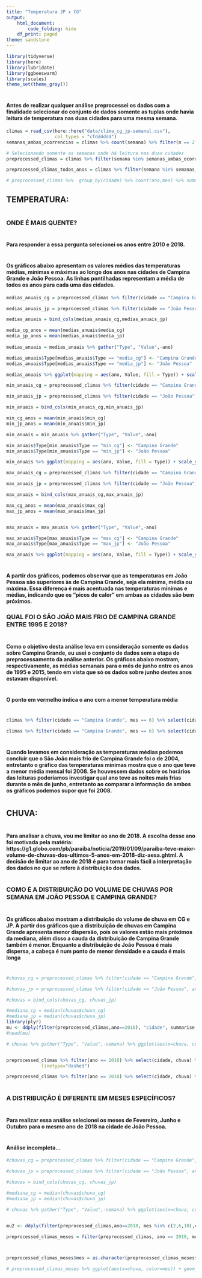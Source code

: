 ```yaml
---
title: "Temperatura JP x CG"
output:
    html_document:
        code_folding: hide
    df_print: paged
theme: sandstone
---
```


```r
library(tidyverse)
library(here)
library(lubridate)
library(ggbeeswarm)
library(scales)
theme_set(theme_gray())
```
#
#### Antes de realizar qualquer análise preprocessei os dados com a finalidade selecionar do conjunto de dados somente as tuplas onde havia leitura de temperatura nas duas cidades para uma mesma semana.

```r
climas = read_csv(here::here("data/clima_cg_jp-semanal.csv"), 
                  col_types = "cTdddddd")
semanas_ambas_ocorrencias = climas %>% count(semana) %>% filter(n == 2) %>% pull(semana)

# Selecionando somente as semanas onde há leitura nas duas cidades
preprocessed_climas = climas %>% filter(semana %in% semanas_ambas_ocorrencias) %>% filter(ano >= 2010, ano < 2019)

preprocessed_climas_todos_anos = climas %>% filter(semana %in% semanas_ambas_ocorrencias)

# preprocessed_climas %>%  group_by(cidade) %>% count(ano,mes) %>% summary()
```


## TEMPERATURA:
#
### ONDE É MAIS QUENTE?
#
#### Para responder a essa pergunta selecionei os anos entre 2010 e 2018.
#
#### Os gráficos abaixo apresentam os valores médios das temperaturas médias, mínimas e máximas ao longo dos anos nas cidades de Campina Grande e João Pessoa. As linhas pontilhadas representam a média de todos os anos para cada uma das cidades.

```r

medias_anuais_cg = preprocessed_climas %>% filter(cidade == "Campina Grande") %>% group_by(ano) %>% summarise(media_cg = mean(tmedia))

medias_anuais_jp = preprocessed_climas %>% filter(cidade == "João Pessoa") %>% group_by(ano) %>% summarise(media_jp = mean(tmedia)) %>% select(media_jp)

medias_anuais = bind_cols(medias_anuais_cg,medias_anuais_jp)

media_cg_anos = mean(medias_anuais$media_cg)
media_jp_anos = mean(medias_anuais$media_jp)
    
medias_anuais = medias_anuais %>% gather("Type", "Value",-ano)

medias_anuais$Type[medias_anuais$Type == "media_cg"] <- "Campina Grande" 
medias_anuais$Type[medias_anuais$Type == "media_jp"] <- "João Pessoa" 

medias_anuais %>% ggplot(mapping = aes(ano, Value, fill = Type)) + scale_y_continuous(limits =c(15, 30), breaks =  seq(15,30,1.5), oob = rescale_none) + geom_col(position = "dodge") + scale_x_discrete(limits = c(2010:2018)) + labs(x = "Anos", y="Temperatura em C", fill = "Cidade") + geom_hline(aes(yintercept = media_cg_anos), colour="#990000", linetype="dashed") + geom_hline(aes(yintercept = media_jp_anos), colour="#0072B2", linetype="dashed") + ggtitle("  Média anual das temperaturas médias de 2010 a 2018")
```

```r
min_anuais_cg = preprocessed_climas %>% filter(cidade == "Campina Grande") %>% group_by(ano) %>% summarise(min_cg = mean(tmin))

min_anuais_jp = preprocessed_climas %>% filter(cidade == "João Pessoa") %>% group_by(ano) %>% summarise(min_jp = mean(tmin)) %>% select(min_jp)

min_anuais = bind_cols(min_anuais_cg,min_anuais_jp)

min_cg_anos = mean(min_anuais$min_cg)
min_jp_anos = mean(min_anuais$min_jp)

min_anuais = min_anuais %>% gather("Type", "Value",-ano)

min_anuais$Type[min_anuais$Type == "min_cg"] <- "Campina Grande" 
min_anuais$Type[min_anuais$Type == "min_jp"] <- "João Pessoa" 

min_anuais %>% ggplot(mapping = aes(ano, Value, fill = Type)) + scale_y_continuous(limits =c(10, 25), breaks =  seq(10,25,1.5), oob = rescale_none) + geom_col(position = "dodge") + scale_x_discrete(limits = c(2010:2018)) + labs(x = "Anos", y="Temperatura em C", fill = "Cidade") + geom_hline(aes(yintercept = min_cg_anos), colour="#990000", linetype="dashed") + geom_hline(aes(yintercept = min_jp_anos), colour="#0072B2", linetype="dashed") + ggtitle(" Média anual das temperaturas mínimas de 2010 a 2018")

```
```r
max_anuais_cg = preprocessed_climas %>% filter(cidade == "Campina Grande") %>% group_by(ano) %>% summarise(max_cg = mean(tmax))

max_anuais_jp = preprocessed_climas %>% filter(cidade == "João Pessoa") %>% group_by(ano) %>% summarise(max_jp = mean(tmax)) %>% select(max_jp)

max_anuais = bind_cols(max_anuais_cg,max_anuais_jp)

max_cg_anos = mean(max_anuais$max_cg)
max_jp_anos = mean(max_anuais$max_jp)


max_anuais = max_anuais %>% gather("Type", "Value",-ano)

max_anuais$Type[max_anuais$Type == "max_cg"] <- "Campina Grande" 
max_anuais$Type[max_anuais$Type == "max_jp"] <- "João Pessoa" 

max_anuais %>% ggplot(mapping = aes(ano, Value, fill = Type)) + scale_y_continuous(limits =c(20, 35), breaks =  seq(20,35,1.5), oob = rescale_none) + geom_col(position = "dodge") + scale_x_discrete(limits = c(2010:2018)) + labs(x = "Anos", y="Temperatura em C", fill = "Cidade") + geom_hline(aes(yintercept = max_cg_anos), colour="#990000", linetype="dashed") + geom_hline(aes(yintercept = max_jp_anos), colour="#0072B2", linetype="dashed") + ggtitle(" Média anual das temperaturas máximas de 2010 a 2018")
```

#
#### A partir dos gráficos, podemos observar que as temperaturas em João Pessoa são superiores às de Campina Grande, seja ela mínima, média ou máxima. Essa diferença é mais acentuada nas temperaturas mínimas e médias, indicando que os "picos de calor" em ambas as cidades são bem próximos. 

### QUAL FOI O SÃO JOÃO MAIS FRIO DE CAMPINA GRANDE ENTRE 1995 E 2018?
# 
#### Como o objetivo desta análise leva em consideração somente os dados sobre Campina Grande, eu usei o conjunto de dados sem a etapa de preprocessamento da análise anterior. Os gráficos abaixo mostram, respectivamente, as médias semanais para o mês de junho entre os anos de 1995 e 2015, tendo em vista que só os dados sobre junho destes anos estavam disponível.
#
#### O ponto em vermelho indica o ano com a menor temperatura média
#
```r

climas %>% filter(cidade == "Campina Grande", mes == 6) %>% select(cidade, tmedia, tmin, tmax, mes, ano) %>% group_by(mes, ano) %>% summarise(media=mean(tmedia), min = mean(tmin), max = mean(tmax)) %>% ggplot(mapping = aes(x=ano, y=media)) + scale_y_continuous(limits =c(22, 24), breaks =  seq(22,24,0.3), oob = rescale_none) + scale_x_discrete(limits = c(1995:2018)) + geom_line(colour="#0072B2", size=0.25, linetype = "dotted") + geom_point(colour="#0072B2",size=2) + geom_point(aes(x=2004,y=min(media)), colour="#990000",size=5)+ theme(axis.text.x = element_text(angle = 60)) + labs(x = "Anos", y = "Temperatura em C",title = " Média das temperaturas médias no mês de Junhos de 1995 a 2018")
```

```r
climas %>% filter(cidade == "Campina Grande", mes == 6) %>% select(cidade, tmedia, tmin, tmax, mes, ano) %>% group_by(mes, ano) %>% summarise(media=mean(tmedia), min = mean(tmin), max = mean(tmax)) %>% ggplot(mapping = aes(x=ano, y=min)) + scale_y_continuous(limits =c(17, 19), breaks =  seq(17,19,0.3), oob = rescale_none) + scale_x_discrete(limits = c(1995:2019)) + geom_line(colour="#0072B2", size=0.25, linetype = "dotted") + geom_point(colour="#0072B2",size=2) + geom_point(aes(x=2008,y=min(min)), colour="#990000",size = 5) + theme(axis.text.x = element_text(angle = 60)) + labs(x = "Anos", y = "Temperatura em C",title = " Média das temperaturas mínimas no mês de Junho de 1995 a 2018")

```

#
#### Quando levamos em consideração as **temperaturas médias** podemos concluir que o São João mais frio de Campina Grande foi o de **2004**, entretanto o gráfico das **temperaturas mínimas** mostra que o ano que teve a menor média mensal foi **2008**. Se houvessem dados sobre os horários das leituras poderíamos **investigar qual ano teve as noites mais frias durante o mês de junho**, entretanto ao comparar a informação de ambos os gráficos podemos supor que foi **2008**.
#
## CHUVA:
#
#### Para analisar a chuva, vou me limitar ao ano de 2018. A escolha desse ano foi motivada pela matéria: https://g1.globo.com/pb/paraiba/noticia/2019/01/09/paraiba-teve-maior-volume-de-chuvas-dos-ultimos-5-anos-em-2018-diz-aesa.ghtml. A decisão de limitar ao ano de 2018 é para tornar mais fácil a interpretação dos dados no que se refere à distribuição dos dados.
#
### COMO É A DISTRIBUIÇÃO DO VOLUME DE CHUVAS POR SEMANA EM JOÃO PESSOA E CAMPINA GRANDE?
#
#### Os gráficos abaixo mostram a distribuição do volume de chuva em CG e JP. A partir dos gráficos que a distribuição de chuvas em Campina Grande apresenta menor dispersão, pois os valores estão mais próximos da mediana, além disso a cauda da distribuição de Campina Grande também é menor. Enquanto a distribuição de João Pessoa é mais dispersa, a cabeça é num ponto de menor densidade e a cauda é mais longa
#
```r


#chuvas_cg = preprocessed_climas %>% filter(cidade == "Campina Grande", ano == 2018) %>% select(semana, chuva) %>% rename(chuva_cg = chuva)

#chuvas_jp = preprocessed_climas %>% filter(cidade == "João Pessoa", ano == 2018) %>% select(semana, chuva) %>% rename(chuva_jp = chuva) %>% select(chuva_jp) 

#chuvas = bind_cols(chuvas_cg, chuvas_jp)

#mediana_cg = median(chuvas$chuva_cg)
#mediana_jp = median(chuvas$chuva_jp)
library(plyr)
mu <- ddply(filter(preprocessed_climas,ano==2018), "cidade", summarise, grp.median=median(chuva))
#head(mu)

# chuvas %>% gather("Type", "Value",-semana) %>% ggplot(aes(x=chuva, color=Type, fill=Type)) + geom_density() # + geom_vline(aes(xintercept=grp.mean, color=sex), linetype="dashed")


preprocessed_climas %>% filter(ano == 2018) %>% select(cidade, chuva) %>% ggplot(aes(x=chuva, color=cidade)) + geom_density() + geom_vline(data=mu, aes(xintercept=grp.median, color=cidade),
             linetype="dashed")
```
```r

preprocessed_climas %>% filter(ano == 2018) %>% select(cidade, chuva) %>% ggplot(aes(x=cidade, y=chuva)) + geom_boxplot()
```

#
### A DISTRIBUIÇÃO É DIFERENTE EM MESES ESPECÍFICOS?
#
#### Para realizar essa análise selecionei os meses de Fevereiro, Junho e Outubro para o mesmo ano de 2018 na cidade de João Pessoa.
#
#### Análise incompleta...
```r


#chuvas_cg = preprocessed_climas %>% filter(cidade == "Campina Grande", ano == 2018) %>% select(semana, chuva) %>% rename(chuva_cg = chuva)

#chuvas_jp = preprocessed_climas %>% filter(cidade == "João Pessoa", ano == 2018) %>% select(semana, chuva) %>% rename(chuva_jp = chuva) %>% select(chuva_jp) 

#chuvas = bind_cols(chuvas_cg, chuvas_jp)

#mediana_cg = median(chuvas$chuva_cg)
#mediana_jp = median(chuvas$chuva_jp)

# chuvas %>% gather("Type", "Value",-semana) %>% ggplot(aes(x=chuva, color=Type, fill=Type)) + geom_density() # + geom_vline(aes(xintercept=grp.mean, color=sex), linetype="dashed")


mu2 <- ddply(filter(preprocessed_climas,ano==2018, mes %in% c(2,6,10),cidade == "João Pessoa"), "mes", summarise, grp.median=median(chuva))

preprocessed_climas_meses = filter(preprocessed_climas, ano == 2018, mes %in% c(2,6,10),cidade == "João Pessoa") %>% select(mes, chuva)



preprocessed_climas_meses$mes = as.character(preprocessed_climas_meses$mes)

# preprocessed_climas_meses %>% ggplot(aes(x=chuva, color=mes)) + geom_density() + geom_vline(data=mu2, aes(xintercept=grp.median, color=mes), linetype="dashed")
```
<!--
## Temperatura

### Onde é mais quente?


### As temperaturas máximas semanais (o pico do calor) são tão diferentes quanto as médias? Mais?  


### Quais os meses mais quentes e mais frios? 


### Qual foi o São João  mais frio de CG que está nos nossos dados?



## Chuva

### Quanto chove por semana em JP e CG?

Como é a distribuição do volume de chuvas por semana em JP e CG? A chuva varia mais ou menos que a temperatura? O formato da distribuição é igual? 

### No geral, onde chove mais?

### A distribuição é diferente em meses específicos?
-->